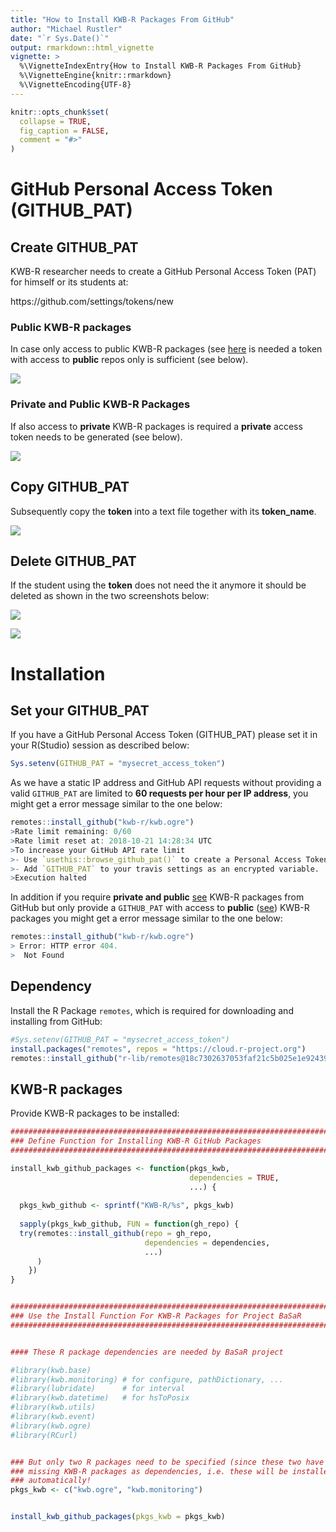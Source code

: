 ```yaml
---
title: "How to Install KWB-R Packages From GitHub"
author: "Michael Rustler"
date: "`r Sys.Date()`"
output: rmarkdown::html_vignette
vignette: >
  %\VignetteIndexEntry{How to Install KWB-R Packages From GitHub}
  %\VignetteEngine{knitr::rmarkdown}
  %\VignetteEncoding{UTF-8}
---
```


```r
knitr::opts_chunk$set(
  collapse = TRUE,
  fig_caption = FALSE,
  comment = "#>"
)
```

# GitHub Personal Access Token (GITHUB_PAT)

## Create GITHUB_PAT

KWB-R researcher needs to create a GitHub Personal Access Token (PAT) for himself 
or its students at: 


https://github.com/settings/tokens/new


### Public KWB-R packages

In case only access to public KWB-R packages (see [here](https://kwb-r.github.io/status) 
is needed a token with access to **public** repos only is sufficient (see below).


![](images/github_pat_public.jpg)


### Private and Public KWB-R Packages

If also access to **private** KWB-R packages is required a **private** access token
needs to be generated (see below).

![](images/github_pat_private.jpg)


## Copy GITHUB_PAT

Subsequently copy the **token** into a text file together with its **token_name**.


![](images/github_pat_copy.jpg)


## Delete GITHUB_PAT

If the student using the **token** does not need the it anymore it should be 
deleted as shown in the two screenshots below:

![](images/github_pat_delete1.jpg)


![](images/github_pat_delete2.jpg)
 


# Installation 

## Set your GITHUB_PAT

If you have a GitHub Personal Access Token (GITHUB_PAT)
please set it in your R(Studio) session as described below:

```r
Sys.setenv(GITHUB_PAT = "mysecret_access_token")
```

As we have a static IP address and GitHub API requests without providing a 
valid `GITHUB_PAT` are limited to **60 requests per hour per IP address**, 
you might get a error message similar to the one below: 

```r
remotes::install_github("kwb-r/kwb.ogre")
>Rate limit remaining: 0/60
>Rate limit reset at: 2018-10-21 14:28:34 UTC
>To increase your GitHub API rate limit
>- Use `usethis::browse_github_pat()` to create a Personal Access Token.
>- Add `GITHUB_PAT` to your travis settings as an encrypted variable.
>Execution halted
```
In addition if you require **private and public** [see](#Private-and-Public-KWB-R-Packages) 
KWB-R packages from GitHub but only provide a `GITHUB_PAT` with access to 
**public** ([see](#Public-KWB-R-Packages)) KWB-R packages you might get a error 
message similar to the one below: 

```r
remotes::install_github("kwb-r/kwb.ogre")
> Error: HTTP error 404.
>  Not Found
```

## Dependency

Install the R Package `remotes`, which is required for downloading and installing 
from GitHub: 

```r
#Sys.setenv(GITHUB_PAT = "mysecret_access_token")
install.packages("remotes", repos = "https://cloud.r-project.org")
remotes::install_github("r-lib/remotes@18c7302637053faf21c5b025e1e9243962db1bdc")

```

## KWB-R packages

Provide KWB-R packages to be installed:

```r

###############################################################################
### Define Function for Installing KWB-R GitHub Packages
###############################################################################

install_kwb_github_packages <- function(pkgs_kwb, 
                                        dependencies = TRUE,
                                        ...) {
  
  pkgs_kwb_github <- sprintf("KWB-R/%s", pkgs_kwb) 
  
  sapply(pkgs_kwb_github, FUN = function(gh_repo) {
  try(remotes::install_github(repo = gh_repo,
                              dependencies = dependencies, 
                              ...)
      )
    })
}


###############################################################################
### Use the Install Function For KWB-R Packages for Project BaSaR
###############################################################################


#### These R package dependencies are needed by BaSaR project

#library(kwb.base)
#library(kwb.monitoring) # for configure, pathDictionary, ...
#library(lubridate)      # for interval
#library(kwb.datetime)   # for hsToPosix
#library(kwb.utils)
#library(kwb.event)
#library(kwb.ogre)
#library(RCurl)


### But only two R packages need to be specified (since these two have the 
### missing KWB-R packages as dependencies, i.e. these will be installed 
### automatically! 
pkgs_kwb <- c("kwb.ogre", "kwb.monitoring")


install_kwb_github_packages(pkgs_kwb = pkgs_kwb)

```



